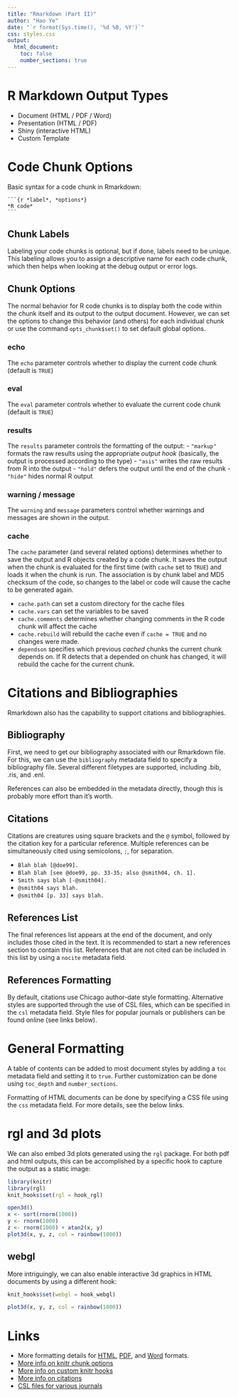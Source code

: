 ```yaml
---
title: "Rmarkdown (Part II)"
author: "Hao Ye"
date: "`r format(Sys.time(), '%d %B, %Y')`"
css: styles.css
output:
  html_document:
    toc: false
    number_sections: true
---
```


# R Markdown Output Types

- Document (HTML / PDF / Word)
- Presentation (HTML / PDF)
- Shiny (interactive HTML)
- Custom Template

# Code Chunk Options

Basic syntax for a code chunk in Rmarkdown:

<pre><code>```{r *label*, *options*}
*R code*
```</code></pre>

## Chunk Labels

Labeling your code chunks is optional, but if done, labels need to be unique. This labeling allows you to assign a descriptive name for each code chunk, which then helps when looking at the debug output or error logs.

## Chunk Options

The normal behavior for R code chunks is to display both the code within the chunk itself and its output to the output document. However, we can set the options to change this behavior (and others) for each individual chunk or use the command `opts_chunk$set()` to set default global options.

### echo

The `echo` parameter controls whether to display the current code chunk (default is `TRUE`)

### eval

The `eval` parameter controls whether to evaluate the current code chunk (default is `TRUE`)

### results

The `results` parameter controls the formatting of the output:
- `"markup"` formats the raw results using the appropriate *output hook* (basically, the output is processed according to the type)
- `"asis"` writes the raw results from R into the output
- `"hold"` defers the output until the end of the chunk
- `"hide"` hides normal R output

### warning / message

The `warning` and `message` parameters control whether warnings and messages are shown in the output.

### cache

The `cache` parameter (and several related options) determines whether to save the output and R objects created by a code chunk. It saves the output when the chunk is evaluated for the first time (with `cache` set to `TRUE`) and loads it when the chunk is run. The association is by chunk label and MD5 checksum of the code, so changes to the label or code will cause the cache to be generated again.

- `cache.path` can set a custom directory for the cache files
- `cache.vars` can set the variables to be saved
- `cache.comments` determines whether changing comments in the R code chunk will affect the cache
- `cache.rebuild` will rebuild the cache even if `cache = TRUE` and no changes were made.
- `dependson` specifies which previous *cached* chunks the current chunk depends on. If R detects that a depended on chunk has changed, it will rebuild the cache for the current chunk.

# Citations and Bibliographies

Rmarkdown also has the capability to support citations and bibliographies.

## Bibliography

First, we need to get our bibliography associated with our Rmarkdown file. For this, we can use the `bibliography` metadata field to specify a bibliography file. Several different filetypes are supported, including .bib, .ris, and .enl. 

References can also be embedded in the metadata directly, though this is probably more effort than it's worth.

## Citations

Citations are creatures using square brackets and the `@` symbol, followed by the citation key for a particular reference. Multiple references can be simultaneously cited using semicolons, `;`, for separation.

- `Blah blah [@doe99].`
- `Blah blah [see @doe99, pp. 33-35; also @smith04, ch. 1].`
- `Smith says blah [-@smith04].`
- `@smith04 says blah.`
- `@smith04 [p. 33] says blah.`

## References List

The final references list appears at the end of the document, and only includes those cited in the text. It is recommended to start a new references section to contain this list. References that are not cited can be included in this list by using a `nocite` metadata field.

## References Formatting

By default, citations use Chicago author-date style formatting. Alternative styles are supported through the use of CSL files, which can be specified in the `csl` metadata field. Style files for popular journals or publishers can be found online (see links below).

# General Formatting

A table of contents can be added to most document styles by adding a `toc` metadata field and setting it to `true`. Further customization can be done using `toc_depth` and `number_sections`.

Formatting of HTML documents can be done by specifying a CSS file using the `css` metadata field. For more details, see the below links.

# rgl and 3d plots

We can also embed 3d plots generated using the `rgl` package. For both pdf and html outputs, this can be accomplished by a specific hook to capture the output as a static image:
```r
library(knitr)
library(rgl)
knit_hooks$set(rgl = hook_rgl)
```

```r
open3d()
x <- sort(rnorm(1000))
y <- rnorm(1000)
z <- rnorm(1000) + atan2(x, y)
plot3d(x, y, z, col = rainbow(1000))
```

## webgl

More intriguingly, we can also enable interactive 3d graphics in HTML documents by using a different hook:
```r
knit_hooks$set(webgl = hook_webgl)
```

```r
plot3d(x, y, z, col = rainbow(1000))
```

# Links
- More formatting details for [HTML](http://rmarkdown.rstudio.com/html_document_format.html), [PDF](http://rmarkdown.rstudio.com/pdf_document_format.html), and [Word](http://rmarkdown.rstudio.com/word_document_format.html) formats.
- [More info on knitr chunk options](http://yihui.name/knitr/options/)
- [More info on custom knitr hooks](http://yihui.name/knitr/hooks/)
- [More info on citations](http://rmarkdown.rstudio.com/authoring_bibliographies_and_citations.html)
- [CSL files for various journals](https://github.com/citation-style-language/styles)

